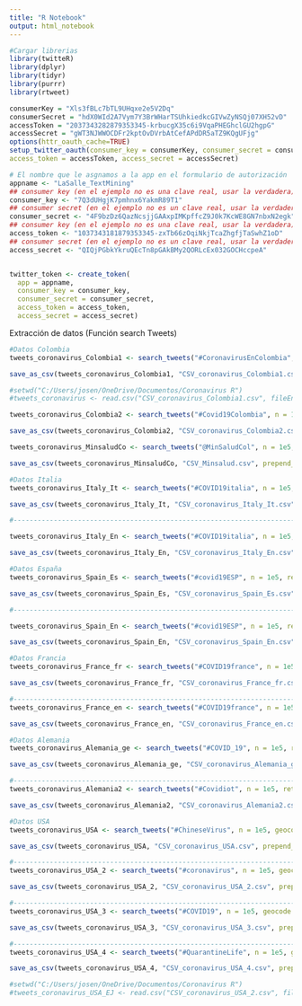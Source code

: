 ---
title: "R Notebook"
output: html_notebook
---

```{r}
#Cargar librerias
library(twitteR)
library(dplyr)
library(tidyr)
library(purrr)
library(rtweet)
```

```{r}
consumerKey = "Xls3fBLc7bTL9UHqxe2e5V2Dq"
consumerSecret = "hdX0WId2A7Vym7Y3BrWHarTSUhkiedkcGIVwZyNSQj07XH52vD"
accessToken = "2037343282879353345-krbucgX35c6i9VqaPHEGhclGU2hgpG"
accessSecret = "gWT3NJWWOCDFr2kptOvDVrbAtCefAPdDR5aTZ9KQgUFjg"
options(httr_oauth_cache=TRUE)
setup_twitter_oauth(consumer_key = consumerKey, consumer_secret = consumerSecret,
access_token = accessToken, access_secret = accessSecret)
```

```{r}
# El nombre que le asgnamos a la app en el formulario de autorización
appname <- "LaSalle_TextMining"
## consumer key (en el ejemplo no es una clave real, usar la verdadera)
consumer_key <- "7Q3dUHgjK7pmhnx6YakmR89T1"
## consumer secret (en el ejemplo no es un clave real, usar la verdadera)
consumer_secret <- "4F9bzDz6QazNcsjjGAAxpIMKpffcZ9J0k7KcWE8GN7nbxN2egk"
## consumer key (en el ejemplo no es una clave real, usar la verdadera)
access_token <- "1037343181879353345-zxTb66zOqiNkjTcaZhgfjTaSwhZ1oD"
## consumer secret (en el ejemplo no es un clave real, usar la verdadera)
access_secret <- "QIQjPGbkYkruQEcTn8pGAkBMy2QORLcEx032GOCHccpeA"


twitter_token <- create_token(
  app = appname,
  consumer_key = consumer_key,
  consumer_secret = consumer_secret,
  access_token = access_token, 
  access_secret = access_secret)
```


Extracción de datos (Función search Tweets)
```{r}
#Datos Colombia
tweets_coronavirus_Colombia1 <- search_tweets("#CoronavirusEnColombia", n = 1e5, retryonratelimit = TRUE)

save_as_csv(tweets_coronavirus_Colombia1, "CSV_coronavirus_Colombia1.csv", prepend_ids = TRUE, na = "", fileEncoding = "UTF-8")

#setwd("C:/Users/josen/OneDrive/Documentos/Coronavirus R")
#tweets_coronavirus <- read.csv("CSV_coronavirus_Colombia1.csv", fileEncoding = "UTF-8")

```

```{r}
tweets_coronavirus_Colombia2 <- search_tweets("#Covid19Colombia", n = 1e5, retryonratelimit = TRUE)

save_as_csv(tweets_coronavirus_Colombia2, "CSV_coronavirus_Colombia2.csv", prepend_ids = TRUE, na = "", fileEncoding = "UTF-8")
```

```{r}
tweets_coronavirus_MinsaludCo <- search_tweets("@MinSaludCol", n = 1e5, retryonratelimit = TRUE)

save_as_csv(tweets_coronavirus_MinsaludCo, "CSV_Minsalud.csv", prepend_ids = TRUE, na = "", fileEncoding = "UTF-8")
```


```{r}
#Datos Italia
tweets_coronavirus_Italy_It <- search_tweets("#COVID19italia", n = 1e5, retryonratelimit = TRUE, lang = "it")

save_as_csv(tweets_coronavirus_Italy_It, "CSV_coronavirus_Italy_It.csv", prepend_ids = TRUE, na = "", fileEncoding = "UTF-8")

#------------------------------------------------------------------------------------------------

tweets_coronavirus_Italy_En <- search_tweets("#COVID19italia", n = 1e5, retryonratelimit = TRUE, lang = "en")

save_as_csv(tweets_coronavirus_Italy_En, "CSV_coronavirus_Italy_En.csv", prepend_ids = TRUE, na = "", fileEncoding = "UTF-8")

```


```{r}
#Datos España
tweets_coronavirus_Spain_Es <- search_tweets("#covid19ESP", n = 1e5, retryonratelimit = TRUE, lang ="es")

save_as_csv(tweets_coronavirus_Spain_Es, "CSV_coronavirus_Spain_Es.csv", prepend_ids = TRUE, na = "", fileEncoding = "UTF-8")

#-------------------------------------------------------------------------------------------------

tweets_coronavirus_Spain_En <- search_tweets("#covid19ESP", n = 1e5, retryonratelimit = TRUE, lang ="en")

save_as_csv(tweets_coronavirus_Spain_En, "CSV_coronavirus_Spain_En.csv", prepend_ids = TRUE, na = "", fileEncoding = "UTF-8")
```


```{r}
#Datos Francia
tweets_coronavirus_France_fr <- search_tweets("#COVID19france", n = 1e5, retryonratelimit = TRUE, lang = "fr")

save_as_csv(tweets_coronavirus_France_fr, "CSV_coronavirus_France_fr.csv", prepend_ids = TRUE, na = "", fileEncoding = "UTF-8")

#------------------------------------------------------------------------------------------------
tweets_coronavirus_France_en <- search_tweets("#COVID19france", n = 1e5, retryonratelimit = TRUE, lang = "en")

save_as_csv(tweets_coronavirus_France_en, "CSV_coronavirus_France_en.csv", prepend_ids = TRUE, na = "", fileEncoding = "UTF-8")
```


```{r}
#Datos Alemania
tweets_coronavirus_Alemania_ge <- search_tweets("#COVID_19", n = 1e5, retryonratelimit = TRUE, lang = "de")

save_as_csv(tweets_coronavirus_Alemania_ge, "CSV_coronavirus_Alemania_ge.csv", prepend_ids = TRUE, na = "", fileEncoding = "UTF-8")

#------------------------------------------------------------------------------------------------
tweets_coronavirus_Alemania2 <- search_tweets("#Covidiot", n = 1e5, retryonratelimit = TRUE, lang = "de")

save_as_csv(tweets_coronavirus_Alemania2, "CSV_coronavirus_Alemania2.csv", prepend_ids = TRUE, na = "", fileEncoding = "UTF-8")


```



```{r}
#Datos USA
tweets_coronavirus_USA <- search_tweets("#ChineseVirus", n = 1e5, geocode = lookup_coords("usa"), lang ="en", retryonratelimit = TRUE)

save_as_csv(tweets_coronavirus_USA, "CSV_coronavirus_USA.csv", prepend_ids = TRUE, na = "", fileEncoding = "UTF-8")

#-----------------------------------------------------------------------------------------------
tweets_coronavirus_USA_2 <- search_tweets("#coronavirus", n = 1e5, geocode = lookup_coords("usa"), lang ="en", retryonratelimit = TRUE)

save_as_csv(tweets_coronavirus_USA_2, "CSV_coronavirus_USA_2.csv", prepend_ids = TRUE, na = "", fileEncoding = "UTF-8")

#------------------------------------------------------------------------------------------------
tweets_coronavirus_USA_3 <- search_tweets("#COVID19", n = 1e5, geocode = lookup_coords("usa"), lang ="en", retryonratelimit = TRUE)

save_as_csv(tweets_coronavirus_USA_3, "CSV_coronavirus_USA_3.csv", prepend_ids = TRUE, na = "", fileEncoding = "UTF-8")

#------------------------------------------------------------------------------------------------
tweets_coronavirus_USA_4 <- search_tweets("#QuarantineLife", n = 1e5, geocode = lookup_coords("usa"), lang ="en", retryonratelimit = TRUE)

save_as_csv(tweets_coronavirus_USA_4, "CSV_coronavirus_USA_4.csv", prepend_ids = TRUE, na = "", fileEncoding = "UTF-8")

#setwd("C:/Users/josen/OneDrive/Documentos/Coronavirus R")
#tweets_coronavirus_USA_EJ <- read.csv("CSV_coronavirus_USA_2.csv", fileEncoding = "UTF-8")
```